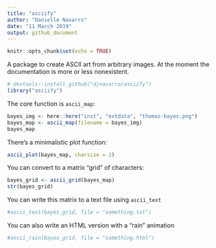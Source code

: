 ```yaml
---
title: "asciify"
author: "Danielle Navarro"
date: "11 March 2019"
output: github_document
---
```


```r
knitr::opts_chunk$set(echo = TRUE)
```

<!--
[![Travis build status](https://travis-ci.org/djnavarro/asciify.svg?branch=master)](https://travis-ci.org/djnavarro/asciify)
-->

A package to create ASCII art from arbitrary images. At the moment the documentation is more or less nonexistent. 

```r
# devtools::install_github("djnavarro/asciify")
library("asciify")
```

The core function is `ascii_map`:

```r
bayes_img <- here::here("inst", "extdata", "thomas-bayes.png")
bayes_map <- ascii_map(filename = bayes_img)
bayes_map
```

There's a minimalistic plot function:
```r
ascii_plot(bayes_map, charsize = 2)
```

You can convert to a matrix "grid" of characters:

```r
bayes_grid <- ascii_grid(bayes_map)
str(bayes_grid)
```

You can write this matrix to a text file using `ascii_text`

```r
#ascii_text(bayes_grid, file = "something.txt")
```

You can also write an HTML version with a "rain" animation

```r
#ascii_rain(bayes_grid, file = "something.html")
```
